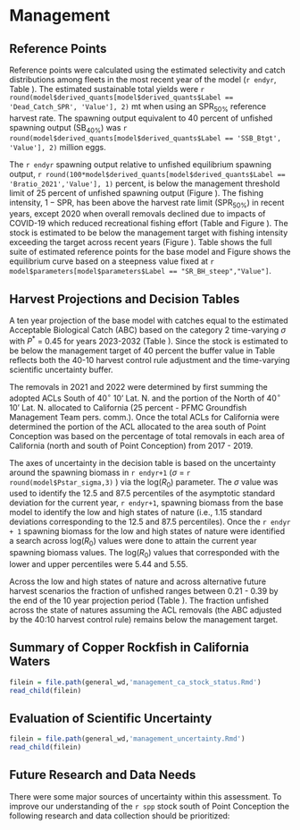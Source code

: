 # Management 

## Reference Points

Reference points were calculated using the estimated selectivity and catch distributions among fleets in the most recent year of the model (`r endyr`, Table \ref{tab:referenceES}). The estimated sustainable total yields  were `r round(model$derived_quants[model$derived_quants$Label == 'Dead_Catch_SPR', 'Value'], 2)` mt when using an $\text{SPR}_{50\%}$ reference harvest rate. The spawning output equivalent to 40 percent of unfished spawning output ($\text{SB}_{40\%}$) was `r round(model$derived_quants[model$derived_quants$Label == 'SSB_Btgt', 'Value'], 2)` million eggs. 

The `r endyr` spawning output relative to unfished equilibrium spawning output, `r round(100*model$derived_quants[model$derived_quants$Label == 'Bratio_2021','Value'], 1)` percent, is below the management threshold limit of 25 percent of unfished spawning output (Figure \ref{fig:depl}). The fishing intensity, $1-\text{SPR}$, has been above the harvest rate limit ($\text{SPR}_{50\%}$) in recent years, except 2020 when overall removals declined due to impacts of COVID-19 which reduced recreational fishing effort (Table \ref{tab:timeseries} and Figure \ref{fig:1-spr}). The stock is estimated to be below the management target with fishing intensity exceeding the target across recent years (Figure \ref{fig:phase}). Table \ref{tab:referenceES} shows the full suite of estimated reference points for the base model and Figure \ref{fig:yield} shows the equilibrium curve based on a steepness value fixed at `r model$parameters[model$parameters$Label == "SR_BH_steep","Value"]`.

## Harvest Projections and Decision Tables

A ten year projection of the base model with catches equal to the estimated Acceptable Biological Catch (ABC) based on the category 2 time-varying $\sigma$ with $P^*$ = 0.45 for years 2023-2032 (Table \ref{tab:project}). Since the stock is estimated to be below the management target of 40 percent the buffer value in Table \ref{tab:project} reflects both the 40-10 harvest control rule adjustment and the time-varying scientific uncertainty buffer.

The removals in 2021 and 2022 were determined by first summing the adopted ACLs South of 40$^\circ$ 10' Lat. N. and the portion of the North of 40$^\circ$ 10' Lat. N. allocated to California (25 percent - PFMC Groundfish Management Team pers. comm.). Once the total ACLs for California were determined the portion of the ACL allocated to the area south of Point Conception was based on the percentage of total removals in each area of California (north and south of Point Conception) from 2017 - 2019. 

The axes of uncertainty in the decision table is based on the uncertainty around the spawning biomass in `r endyr+1` ($\sigma$ = `r round(model$Pstar_sigma,3) ` ) via the log($R_0$) parameter. The $\sigma$ value was used to identify the 12.5 and 87.5 percentiles of the asymptotic standard deviation for the current year, `r endyr+1`, spawning biomass from the base model to identify the low and high states of nature (i.e., 1.15 standard deviations corresponding to the 12.5 and 87.5 percentiles). Once the `r endyr + 1` spawning biomass for the low and high states of nature were identified a search across log($R_0$) values were done to attain the current year spawning biomass values. The log($R_0$) values that corresponded with the lower and upper percentiles were 5.44 and 5.55.  

Across the low and high states of nature and across alternative future harvest scenarios the fraction of unfished ranges between 0.21 - 0.39 by the end of the 10 year projection period (Table \ref{tab:dec-tab}). The fraction unfished across the state of natures assuming the ACL removals (the ABC adjusted by the 40:10 harvest control rule) remains below the management target.  

## Summary of Copper Rockfish in California Waters

```r
filein = file.path(general_wd,'management_ca_stock_status.Rmd')
read_child(filein)
```


## Evaluation of Scientific Uncertainty

```r
filein = file.path(general_wd,'management_uncertainty.Rmd')
read_child(filein)
```

## Future Research and Data Needs

There were some major sources of uncertainty within this assessment. To improve our understanding of the `r spp` stock south of Point Conception the following research and data collection should be prioritized:

\begin{enumerate}

	\item The commercial and recreational fisheries had limited observations of larger `r spp`.  It is unclear whether this was due to lack of access to larger individuals or a truncation of the length/age distribution due to fishing effort. Fishery-independent survey information collected by either hook and line or remotely operated vehicles (ROVs) targeting areas that are subject to recreational and commercial fishing could improve our understanding the availability of `r spp`.

	\item The assessment area appears to have a mixture of observations from areas experiencing variable fishing mortality. In the region there are likely a mixture of areas: open access rocky reefs that are close to port that are heavily fished, open access rocky reefs that are inaccessible via day-trips that are fished but likely lower levels, and rocky reefs that fall within marine protect areas.  A spatially-explicit assessment model may be able to capture this complexity but will require data (indices of abundance and composition data) from each of the regions. 

	\item There are very limited age data for `r spp` south of Point Conception. The `r hkl` was the main source of otoliths read for constructing a age-at-length curve for `r spp`. Collection otoliths from the recreational fishery, a large source of mortality in the area, would support future assessments  and would improve the understanding of the population structure and life history of `r spp`. 

	\item California Department of Fish and Wildlife (CDFW) provided additional length observation data that were not available for use in the base model reviewed in the June 2021 Groundfish Subcommittee meeting of the Scientific and Statistical Committee (GFSC-SSC).  These data were collected from the recreational fishery commercial passenger fishing vessels (CPFV; aka 'party' and 'charter') between the 1970s - 1990s. A total of 3,499 additional length observations collected between 1975 - 1989 were provided for the area south of Point Conception. A model sensitivity was performed looking at the inclusion of these data which showed that they only had a minimal impact on the base model. However, these data should be provided and included in future assessments of `r spp`.  Additionally, it was noted during the GFSC meeting that there are additional lengths in these data sets that were not included in the sensitvities due to early `r spp` samples being recorded as 'whitebelly rockfish' that should also be considered in future assessments. 

\end{enumerate}